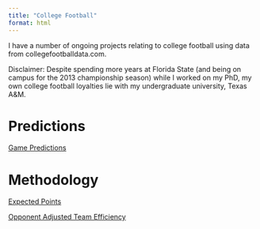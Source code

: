 ```yaml
---
title: "College Football"
format: html
---
```


I have a number of ongoing projects relating to college football using data from collegefootballdata.com.

Disclaimer: Despite spending more years at Florida State (and being on campus for the 2013 championship season) while I worked on my PhD, my own college football loyalties lie with my undergraduate university, Texas A&M.

# Predictions

[Game Predictions](predicting_games.html)

# Methodology

[Expected Points](expected_points.html)

[Opponent Adjusted Team Efficiency](estimating_efficiency.html)
